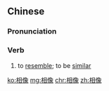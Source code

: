 ==Chinese==
{{zh-forms}}

===Pronunciation===
{{zh-pron
|m=xiāngxiàng
|h=pfs=siông-chhiong
|mn=xm:siong-siōng/qz:siong-siǒng/zz:siang-chhiāng/san-chhiūⁿ
|cat=v
}}

===Verb===
{{zh-verb}}

# to [[resemble]]; to be [[similar]]

[[ko:相像]]
[[mg:相像]]
[[chr:相像]]
[[zh:相像]]